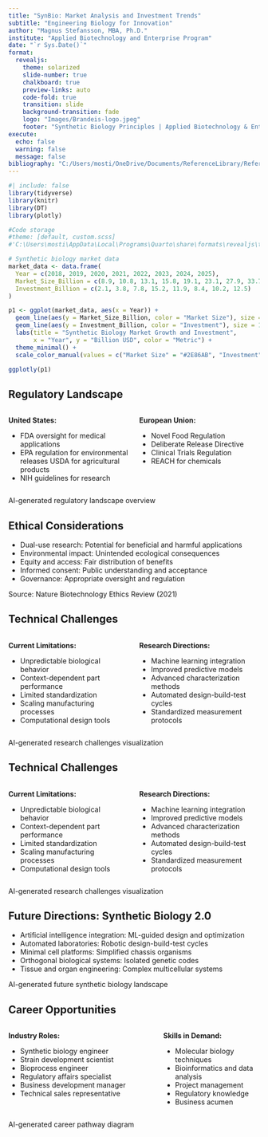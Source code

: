 ```yaml
---
title: "SynBio: Market Analysis and Investment Trends"
subtitle: "Engineering Biology for Innovation"
author: "Magnus Stefansson, MBA, Ph.D."
institute: "Applied Biotechnology and Enterprise Program"
date: "`r Sys.Date()`"
format:
  revealjs:
    theme: solarized
    slide-number: true
    chalkboard: true
    preview-links: auto
    code-fold: true
    transition: slide
    background-transition: fade
    logo: "Images/Brandeis-logo.jpeg"
    footer: "Synthetic Biology Principles | Applied Biotechnology & Enterprise"
execute:
  echo: false
  warning: false
  message: false
bibliography: "C:/Users/mosti/OneDrive/Documents/ReferenceLibrary/Referernce_library_papers_ms-ed.bib"
---
```


```r
#| include: false
library(tidyverse)
library(knitr)
library(DT)
library(plotly)

#Code storage     
#theme: [default, custom.scss] 
#'C:\Users\mosti\AppData\Local\Programs\Quarto\share\formats\revealjs\themes\custom.scss.scss'

```

```r
# Synthetic biology market data
market_data <- data.frame(
  Year = c(2018, 2019, 2020, 2021, 2022, 2023, 2024, 2025),
  Market_Size_Billion = c(8.9, 10.8, 13.1, 15.8, 19.1, 23.1, 27.9, 33.7),
  Investment_Billion = c(2.1, 3.8, 7.8, 15.2, 11.9, 8.4, 10.2, 12.5)
)

p1 <- ggplot(market_data, aes(x = Year)) +
  geom_line(aes(y = Market_Size_Billion, color = "Market Size"), size = 1.2) +
  geom_line(aes(y = Investment_Billion, color = "Investment"), size = 1.2) +
  labs(title = "Synthetic Biology Market Growth and Investment",
       x = "Year", y = "Billion USD", color = "Metric") +
  theme_minimal() +
  scale_color_manual(values = c("Market Size" = "#2E86AB", "Investment" = "#A23B72"))

ggplotly(p1)

```

## Regulatory Landscape

::::: columns
::: {.column width="50%"}
**United States:**

-   FDA oversight for medical applications
-   EPA regulation for environmental releases USDA for agricultural products
-   NIH guidelines for research
:::

::: {.column width="50%"}
**European Union:**

-   Novel Food Regulation
-   Deliberate Release Directive
-   Clinical Trials Regulation
-   REACH for chemicals
:::
:::::

AI-generated regulatory landscape overview

## Ethical Considerations
::: {.incremental}

- Dual-use research: Potential for beneficial and harmful applications
- Environmental impact: Unintended ecological consequences
- Equity and access: Fair distribution of benefits
- Informed consent: Public understanding and acceptance
- Governance: Appropriate oversight and regulation 
:::
Source: Nature Biotechnology Ethics Review (2021)

## Technical Challenges
:::: {.columns} 
::: {.column width="50%"} 
**Current Limitations:**

- Unpredictable biological behavior
- Context-dependent part performance
- Limited standardization
- Scaling manufacturing processes
- Computational design tools 
:::
::: {.column width="50%"} 
**Research Directions:**

- Machine learning integration
- Improved predictive models
- Advanced characterization methods
- Automated design-build-test cycles
- Standardized measurement protocols 
::: 
::::
AI-generated research challenges visualization

## Technical Challenges
:::: {.columns} 
::: {.column width="50%"} 
**Current Limitations:**

- Unpredictable biological behavior
- Context-dependent part performance
- Limited standardization
- Scaling manufacturing processes
- Computational design tools 
:::
:::: {.column width="50%"} 
**Research Directions:**

- Machine learning integration
- Improved predictive models
- Advanced characterization methods
- Automated design-build-test cycles
- Standardized measurement protocols 
::: 
::::
AI-generated research challenges visualization

## Future Directions: Synthetic Biology 2.0
::: {.incremental}

- Artificial intelligence integration: ML-guided design and optimization
- Automated laboratories: Robotic design-build-test cycles
- Minimal cell platforms: Simplified chassis organisms
- Orthogonal biological systems: Isolated genetic codes
- Tissue and organ engineering: Complex multicellular systems 
:::
AI-generated future synthetic biology landscape

## Career Opportunities
:::: {.columns} 
::: {.column width="60%"} 
**Industry Roles:**

- Synthetic biology engineer
- Strain development scientist
- Bioprocess engineer
- Regulatory affairs specialist
- Business development manager
- Technical sales representative 
:::
::: {.column width="40%"} 
**Skills in Demand:**

- Molecular biology techniques
- Bioinformatics and data analysis
- Project management
- Regulatory knowledge
- Business acumen
::: 
::::
AI-generated career pathway diagram

